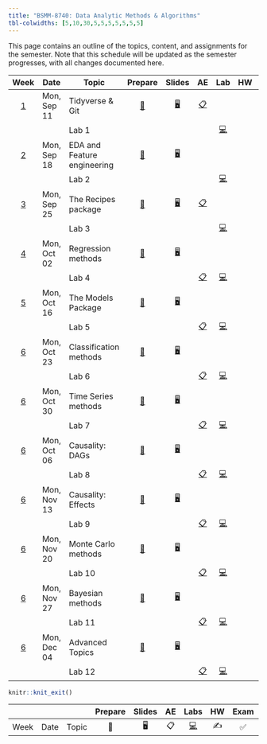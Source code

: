 ```yaml
---
title: "BSMM-8740: Data Analytic Methods & Algorithms"
tbl-colwidths: [5,10,30,5,5,5,5,5,5,5]
---
```


This page contains an outline of the topics, content, and assignments for the semester. Note that this schedule will be updated as the semester progresses, with all changes documented here.

::: column-screen-inset-right
|           Week            | Date        | Topic                                                                                                                     |                                  Prepare                                  |                                        Slides                                        |                                                       AE                                                        |                                                                                                   Lab                                                                                                   |                                                                                       HW                                                                                       |                            Exam                            |                                                                                                                                                                                                                                                                                                                       Project                                                                                                                                                                                                                                                                                                                        |
|:-------------------------:|-------------|---------------------------------------------------------------------------------------------------------------------------|:-------------------------------------------------------------------------:|:------------------------------------------------------------------------------------:|:---------------------------------------------------------------------------------------------------------------:|:-------------------------------------------------------------------------------------------------------------------------------------------------------------------------------------------------------:|:------------------------------------------------------------------------------------------------------------------------------------------------------------------------------:|:----------------------------------------------------------:|:----------------------------------------------------------------------------------------------------------------------------------------------------------------------------------------------------------------------------------------------------------------------------------------------------------------------------------------------------------------------------------------------------------------------------------------------------------------------------------------------------------------------------------------------------------------------------------------------------------------------------------------------------:|
|  [1](/weeks/BSMM_8740_week_1.html)  | Mon, Sep 11 | Tidyverse & Git                                                                                                           |  [📖](/weeks/BSMM_8740_week_1.html#prepare){aria-label="Week 1 summary"}  | [🖥️](/slides/BSMM_8740_lec_01.html "Lecture slides"){aria-label="Lecture 1 slides"}  |       [📋](/ae/ae-0-movies.html "Application exercise"){aria-label="Application Exercise 0 instructions"}       |                                                                                        |                                                                                                                                                                                |                                                            |                                                                                                                                                                                                                                                                                                                                                                                                                                                                                                                                                                                                                                                      |
|                                     |             | Lab 1                                                                                                                     |                                                                           |                                                                                      |                                                                                                                 |   [💻](/labs/BSMM_8740_lab_1.html "Lab instructions"){aria-label="Lab 1 instructions"} |                                                                                                                                                                                |                                                            |                                                                                                                                                                                                                                                                                                                                                                                                                                                                                                                                                                                                                                                      |
|  [2](/weeks/BSMM_8740_week_2.html)  | Mon, Sep 18 | EDA and Feature engineering                                                                                               |  [📖](/weeks/BSMM_8740_week_2.html#prepare){aria-label="Week 2 summary"}  | [🖥️](/slides/BSMM_8740_lec_02.html "Lecture slides"){aria-label="Lecture 2 slides"}  |                                                                                                                 |                                                                                        |                                                                                                                                                                                |                                                            |                                                                                                                                                                                                                                                                                                                                                                                                                                                                                                                                                                                                                                                      |
|                                     |             | Lab 2                                                                                                                     |                                                                           |                                                                                      |                                                                                                                 |   [💻](/labs/BSMM_8740_lab_2.html "Lab instructions"){aria-label="Lab 2 instructions"} |                                                                                                                                                                                |                                                            |                                                                                                                                                                                                                                                                                                                                                                                                                                                                                                                                                                                                                                                      |
|  [3](/weeks/BSMM_8740_week_3.html)  | Mon, Sep 25 | The Recipes package                                                                                                       |  [📖](/weeks/BSMM_8740_week_3.html#prepare){aria-label="Week 3 summary"}  | [🖥️](/slides/BSMM_8740_lec_03.html "Lecture slides"){aria-label="Lecture 3 slides"}  |    [📋](/ae/ae-1-dcbikeshare.html "Application exercise"){aria-label="Application Exercise 1 instructions"}     |                                                                                        |                                                                                                                                                                                |                                                            |                                                                                                                                                                                                                                                                                                                                                                                                                                                                                                                                                                                                                                                      |
|                                     |             | Lab 3                                                                                                                     |                                                                           |                                                                                      |                                                                                                                 |   [💻](/labs/BSMM_8740_lab_3.html "Lab instructions"){aria-label="Lab 3 instructions"} |                                                                                                                                                                                |                                                            |                                                                                                                                                                                                                                                                                                                                                                                                                                                                                                                                                                                                                                                      |
|  [4](/weeks/BSMM_8740_week_4.html)  | Mon, Oct 02 | Regression methods                                                                                                        |  [📖](/weeks/BSMM_8740_week_4.html#prepare){aria-label="Week 4 summary"}  | [🖥️](/slides/BSMM_8740_lec_04.html "Lecture slides"){aria-label="Lecture 4 slides"}  |                                                                                                                 |                                                                                        |                                                                                                                                                                                |                                                            |                                                                                                                                                                                                                                                                                                                                                                                                                                                                                                                                                                                                                                                      |
|                                     |             | Lab 4                                                                                                                     |                                                                           |                                                                                      |    [📋](/ae/ae-2-dcbikeshare.html "Application exercise"){aria-label="Application Exercise 2 instructions"}     |   [💻](/labs/BSMM_8740_lab_4.html "Lab instructions"){aria-label="Lab 4 instructions"} |                                                                                                                                                                                |                                                            |                                                                                                                                                                                                                                                                                                                                                                                                                                                                                                                                                                                                                                                      |
|  [5](/weeks/BSMM_8740_week_5.html)  | Mon, Oct 16 | The Models Package                                                                                                        |  [📖](/weeks/BSMM_8740_week_5.html#prepare){aria-label="Week 5 summary"}  | [🖥️](/slides/BSMM_8740_lec_05.html "Lecture slides"){aria-label="Lecture 5 slides"}  |                                                                                                                 |                                                                                        |                                                                                                                                                                                |                                                            |                                                                                                                                                                                                                                                                                                                                                                                                                                                                                                                                                                                                                                                      |
|                                     |             | Lab 5                                                                                                                     |                                                                           |                                                                                      |    [📋](/ae/ae-2-dcbikeshare.html "Application exercise"){aria-label="Application Exercise 2 instructions"}     |   [💻](/labs/BSMM_8740_lab_5.html "Lab instructions"){aria-label="Lab 5 instructions"} |                                                                                                                                                                                |                                                            |                                                                                                                                                                                                                                                                                                                                                                                                                                                                                                                                                                                                                                                      |
|  [6](/weeks/BSMM_8740_week_6.html)  | Mon, Oct 23 | Classification methods                                                                                                    |  [📖](/weeks/BSMM_8740_week_6.html#prepare){aria-label="Week 6 summary"}  | [🖥️](/slides/BSMM_8740_lec_06.html "Lecture slides"){aria-label="Lecture 6 slides"}  |                                                                                                                 |                                                                                        |                                                                                                                                                                                |                                                            |                                                                                                                                                                                                                                                                                                                                                                                                                                                                                                                                                                                                                                                      |
|                                     |             | Lab 6                                                                                                                     |                                                                           |                                                                                      |    [📋](/ae/ae-2-dcbikeshare.html "Application exercise"){aria-label="Application Exercise 2 instructions"}     |   [💻](/labs/BSMM_8740_lab_6.html "Lab instructions"){aria-label="Lab 6 instructions"} |                                                                                                                                                                                |                                                            |                                                                                                                                                                                                                                                                                                                                                                                                                                                                                                                                                                                                                                                      |
|  [6](/weeks/BSMM_8740_week_7.html)  | Mon, Oct 30 | Time Series methods                                                                                                       |  [📖](/weeks/BSMM_8740_week_7.html#prepare){aria-label="Week 7 summary"}  | [🖥️](/slides/BSMM_8740_lec_07.html "Lecture slides"){aria-label="Lecture 7 slides"}  |                                                                                                                 |                                                                                        |                                                                                                                                                                                |                                                            |                                                                                                                                                                                                                                                                                                                                                                                                                                                                                                                                                                                                                                                      |
|                                     |             | Lab 7                                                                                                                     |                                                                           |                                                                                      |    [📋](/ae/ae-2-dcbikeshare.html "Application exercise"){aria-label="Application Exercise 2 instructions"}     |   [💻](/labs/BSMM_8740_lab_7.html "Lab instructions"){aria-label="Lab 7 instructions"} |                                                                                                                                                                                |                                                            |                                                                                                                                                                                                                                                                                                                                                                                                                                                                                                                                                                                                                                                      |
|  [6](/weeks/BSMM_8740_week_8.html)  | Mon, Oct 06 | Causality: DAGs                                                                                                           |  [📖](/weeks/BSMM_8740_week_8.html#prepare){aria-label="Week 8 summary"}  | [🖥️](/slides/BSMM_8740_lec_08.html "Lecture slides"){aria-label="Lecture 8 slides"}  |                                                                                                                 |                                                                                        |                                                                                                                                                                                |                                                            |                                                                                                                                                                                                                                                                                                                                                                                                                                                                                                                                                                                                                                                      |
|                                     |             | Lab 8                                                                                                                     |                                                                           |                                                                                      |    [📋](/ae/ae-2-dcbikeshare.html "Application exercise"){aria-label="Application Exercise 2 instructions"}     |   [💻](/labs/BSMM_8740_lab_8.html "Lab instructions"){aria-label="Lab 8 instructions"} |                                                                                                                                                                                |                                                            |                                                                                                                                                                                                                                                                                                                                                                                                                                                                                                                                                                                                                                                      |
|  [6](/weeks/BSMM_8740_week_9.html)  | Mon, Nov 13 | Causality: Effects                                                                                                        |  [📖](/weeks/BSMM_8740_week_9.html#prepare){aria-label="Week 9 summary"}  | [🖥️](/slides/BSMM_8740_lec_09.html "Lecture slides"){aria-label="Lecture 9 slides"}  |                                                                                                                 |                                                                                        |                                                                                                                                                                                |                                                            |                                                                                                                                                                                                                                                                                                                                                                                                                                                                                                                                                                                                                                                      |
|                                     |             | Lab 9                                                                                                                     |                                                                           |                                                                                      |    [📋](/ae/ae-2-dcbikeshare.html "Application exercise"){aria-label="Application Exercise 2 instructions"}     |   [💻](/labs/BSMM_8740_lab_9.html "Lab instructions"){aria-label="Lab 9 instructions"} |                                                                                                                                                                                |                                                            |                                                                                                                                                                                                                                                                                                                                                                                                                                                                                                                                                                                                                                                      |
| [6](/weeks/BSMM_8740_week_10.html)  | Mon, Nov 20 | Monte Carlo methods                                                                                                       | [📖](/weeks/BSMM_8740_week_10.html#prepare){aria-label="Week 10 summary"} | [🖥️](/slides/BSMM_8740_lec_10.html "Lecture slides"){aria-label="Lecture 10 slides"} |                                                                                                                 |                                                                                        |                                                                                                                                                                                |                                                            |                                                                                                                                                                                                                                                                                                                                                                                                                                                                                                                                                                                                                                                      |
|                                     |             | Lab 10                                                                                                                    |                                                                           |                                                                                      |    [📋](/ae/ae-2-dcbikeshare.html "Application exercise"){aria-label="Application Exercise 2 instructions"}     |  [💻](/labs/BSMM_8740_lab_10.html "Lab instructions"){aria-label="Lab 10 instructions"}|                                                                                                                                                                                |                                                            |                                                                                                                                                                                                                                                                                                                                                                                                                                                                                                                                                                                                                                                      |
| [6](/weeks/BSMM_8740_week_11.html)  | Mon, Nov 27 | Bayesian methods                                                                                                          | [📖](/weeks/BSMM_8740_week_11.html#prepare){aria-label="Week 11 summary"} | [🖥️](/slides/BSMM_8740_lec_11.html "Lecture slides"){aria-label="Lecture 11 slides"} |                                                                                                                 |                                                                                        |                                                                                                                                                                                |                                                            |                                                                                                                                                                                                                                                                                                                                                                                                                                                                                                                                                                                                                                                      |
|                                     |             | Lab 11                                                                                                                    |                                                                           |                                                                                      |    [📋](/ae/ae-2-dcbikeshare.html "Application exercise"){aria-label="Application Exercise 2 instructions"}     |  [💻](/labs/BSMM_8740_lab_11.html "Lab instructions"){aria-label="Lab 11 instructions"}|                                                                                                                                                                                |                                                            |                                                                                                                                                                                                                                                                                                                                                                                                                                                                                                                                                                                                                                                      |
| [6](/weeks/BSMM_8740_week_12.html)  | Mon, Dec 04 | Advanced Topics                                                                                                           |  [📖](/weeks/BSMM_8740_week_12.html#prepare){aria-label="Week 6 summary"} | [🖥️](/slides/BSMM_8740_lec_12.html "Lecture slides"){aria-label="Lecture 12 slides"}  |                                                                                                                 |                                                                                        |                                                                                                                                                                                |                                                            |                                                                                                                                                                                                                                                                                                                                                                                                                                                                                                                                                                                                                                                      |
|                                     |             | Lab 12                                                                                                                    |                                                                           |                                                                                      |    [📋](/ae/ae-2-dcbikeshare.html "Application exercise"){aria-label="Application Exercise 2 instructions"}     |   [💻](/labs/BSMM_8740_lab_12.html "Lab instructions"){aria-label="Lab 3 instructions"} |                                                                                                                                                                                |                                                            |                                                                                                                                                                                                                                                                                                                                                                                                                                                                                                                                                                                                                                                      |
:::

```r
knitr::knit_exit()
```

|      |      |       | Prepare | Slides | AE  |                                                    Labs                                                    | HW  | Exam | Project |
|------|------|-------|:-------:|:------:|:---:|:----------------------------------------------------------------------------------------------------------:|:---:|:----:|:-------:|
| Week | Date | Topic |   📖    |   🖥️   | 📋  | [💻](https://sakai.duke.edu/samigo-app/servlet/Login?id=6fa7ebf3-01af-42a6-91ba-3e813d3901221641094171786) | ✍️  |  ✅  |   📂    |
